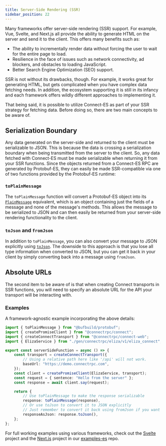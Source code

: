 ```yaml
---
title: Server-Side Rendering (SSR)
sidebar_position: 22
---
```


Many frameworks offer server-side rendering (SSR) support. For example, Vue, Svelte, and Next.js all provide the ability
to generate HTML on the server and send it to the client. This offers many benefits such as:

* The ability to incrementally render data without forcing the user to wait for the entire page to load.
* Resilience in the face of issues such as network connectivity, ad blockers, and obstacles to loading JavaScript.
* Better Search Engine Optimization (SEO) support.

SSR is not without its drawbacks, though. For example, it works great for generating
HTML, but gets complicated when you have complex data fetching needs. In addition, the
ecosystem supporting it is still in its infancy and each framework offers wildly different
approaches to implementing it.

That being said, it is possible to utilize Connect-ES as part of your SSR strategy for fetching data. Before doing so,
there are two main concepts to be aware of.

## Serialization Boundary

Any data generated on the server-side and returned to the client must be serializable to JSON. This is because the
data is crossing a serialization boundary when being transmitted from the server to the client. So, any data fetched
with Connect-ES must be made serializable when returning it from your SSR functions. Since the objects returned from a
Connect-ES RPC are generated by Protobuf-ES, they can easily be made SSR-compatible via one of two functions provided
by the Protobuf-ES runtime:

### `toPlainMessage`

The `toPlainMessage` function will convert a Protobuf-ES object into its [`PlainMessage`](https://github.com/bufbuild/protobuf-es/blob/main/docs/runtime_api.md#plainmessage)
equivalent, which is an object containing just the fields of a message and none of the message's methods. This allows
the message to be serialized to JSON and can then easily be returned from your server-side rendering functionality to
the client.

### `toJson` and `fromJson`

In addition to `toPlainMessage`, you can also convert your message to JSON explicitly using
[`toJson`](https://github.com/bufbuild/protobuf-es/blob/main/docs/runtime_api.md#json). The downside to this approach
is that you lose all type information when converted to JSON, but you can get it back in your client by simply
converting back into a message using `fromJson`.

## Absolute URLs

The second item to be aware of is that when creating Connect transports in SSR functions, you will need to specify an
absolute URL for the API your transport will be interacting with.

### Examples

A framework-agnostic example incorporating the above details:


```ts
import { toPlainMessage } from "@bufbuild/protobuf";
import { createPromiseClient } from "@connectrpc/connect";
import { createConnectTransport } from "@connectrpc/connect-web";
import { ElizaService } from "./gen/connectrpc/eliza/v1/eliza_connect";

export const serverSideFunction = async () => {
    const transport = createConnectTransport({
        // Using a relative path here like '/api' will not work.
        baseUrl: "https://demo.connectrpc.com",
    });
    const client = createPromiseClient(ElizaService, transport);
    const request = { sentence: "Hello from the server" };
    const response = await client.say(request);

    return {
        // Use toPlainMessage to make the response serializable
        response: toPlainMessage(response),
        // Or use toJson to convert it to JSON explicitly
        // Just remember to convert it back using fromJson if you want your original message types
        responseAsJson: response.toJson(),
    };
};
```

For full working examples using various frameworks, check out the [Svelte](https://github.com/connectrpc/examples-es/tree/main/svelte)
project and the [Next.js](https://github.com/connectrpc/examples-es/tree/main/nextjs) project in our
[examples-es](https://github.com/connectrpc/examples-es) repo.
